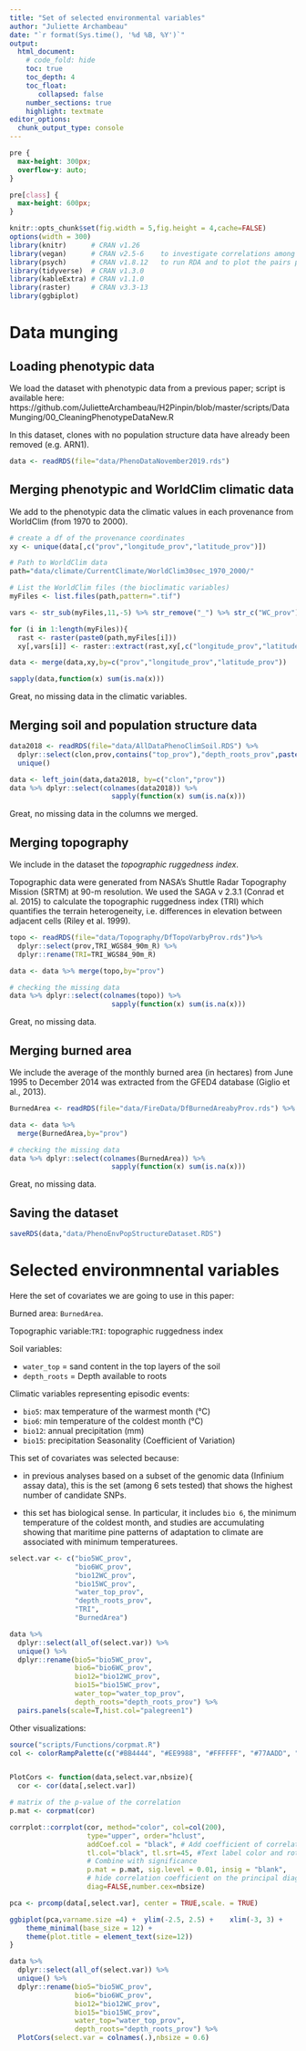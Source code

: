 ```yaml
---
title: "Set of selected environmental variables"
author: "Juliette Archambeau"
date: "`r format(Sys.time(), '%d %B, %Y')`"
output: 
  html_document:
    # code_fold: hide
    toc: true
    toc_depth: 4
    toc_float:
       collapsed: false
    number_sections: true
    highlight: textmate
editor_options: 
  chunk_output_type: console
---
```


<style>
pre {
  overflow-x: auto;
}
pre code {
  word-wrap: normal;
  white-space: pre;
}
</style>

<style type="text/css">
div.main-container {
  max-width: 2000px;
  margin-left: auto;
  margin-right: auto;
}
</style>


```css
pre {
  max-height: 300px;
  overflow-y: auto;
}

pre[class] {
  max-height: 600px;
}
```


```r
knitr::opts_chunk$set(fig.width = 5,fig.height = 4,cache=FALSE)
options(width = 300)
library(knitr)      # CRAN v1.26
library(vegan)      # CRAN v2.5-6    to investigate correlations among predictors
library(psych)      # CRAN v1.8.12   to run RDA and to plot the pairs panels
library(tidyverse)  # CRAN v1.3.0
library(kableExtra) # CRAN v1.1.0
library(raster)     # CRAN v3.3-13 
library(ggbiplot)
```

# Data munging

## Loading phenotypic data

We load the dataset with phenotypic data from a previous paper; script is available here: https://github.com/JulietteArchambeau/H2Pinpin/blob/master/scripts/DataMunging/00_CleaningPhenotypeDataNew.R

In this dataset, clones with no population structure data have already been removed (e.g. ARN1).

<!-- It was updated in November 2019 and before I used the dataset AllDataPhenoClimSoil.RDS with CLONAPIN data of 2018. Some really minor mistakes were corrected between the two versions. -->

```r
data <- readRDS(file="data/PhenoDataNovember2019.rds")
```

## Merging phenotypic and WorldClim climatic data

We add to the phenotypic data the climatic values in each provenance from WorldClim (from 1970 to 2000).

```r
# create a df of the provenance coordinates
xy <- unique(data[,c("prov","longitude_prov","latitude_prov")])

# Path to WorldClim data
path="data/climate/CurrentClimate/WorldClim30sec_1970_2000/"

# List the WorldClim files (the bioclimatic variables)
myFiles <- list.files(path,pattern=".tif")

vars <- str_sub(myFiles,11,-5) %>% str_remove("_") %>% str_c("WC_prov")

for (i in 1:length(myFiles)){
  rast <- raster(paste0(path,myFiles[i]))
  xy[,vars[i]] <- raster::extract(rast,xy[,c("longitude_prov","latitude_prov")])}

data <- merge(data,xy,by=c("prov","longitude_prov","latitude_prov"))

sapply(data,function(x) sum(is.na(x)))
```

Great, no missing data in the climatic variables.


## Merging soil and population structure data

```r
data2018 <- readRDS(file="data/AllDataPhenoClimSoil.RDS") %>% 
  dplyr::select(clon,prov,contains("top_prov"),"depth_roots_prov",paste0(rep("Q",6),1:6),max.Q) %>% 
  unique()

data <- left_join(data,data2018, by=c("clon","prov"))
data %>% dplyr::select(colnames(data2018)) %>% 
                         sapply(function(x) sum(is.na(x)))
```

Great, no missing data in the columns we merged.


## Merging topography

We include in the dataset the *topographic ruggedness index*.

Topographic data were generated from NASA's Shuttle Radar Topography Mission (SRTM) at 90-m resolution. We used the SAGA v 2.3.1 (Conrad et al. 2015) to calculate the topographic ruggedness index (TRI) which quantifies the terrain heterogeneity, i.e. differences in elevation between adjacent cells (Riley et al. 1999).

```r
topo <- readRDS(file="data/Topography/DfTopoVarbyProv.rds")%>% 
  dplyr::select(prov,TRI_WGS84_90m_R) %>% 
  dplyr::rename(TRI=TRI_WGS84_90m_R)

data <- data %>% merge(topo,by="prov")

# checking the missing data
data %>% dplyr::select(colnames(topo)) %>% 
                         sapply(function(x) sum(is.na(x)))
```

Great, no missing data.

## Merging burned area

We include the average of the monthly burned area (in hectares) from June 1995 to December 2014 was extracted from the GFED4 database (Giglio et al., 2013). 

```r
BurnedArea <- readRDS(file="data/FireData/DfBurnedAreabyProv.rds") %>% dplyr::select(BurnedArea,prov)

data <- data %>% 
  merge(BurnedArea,by="prov")

# checking the missing data
data %>% dplyr::select(colnames(BurnedArea)) %>% 
                         sapply(function(x) sum(is.na(x)))
```

Great, no missing data.

## Saving the dataset


```r
saveRDS(data,"data/PhenoEnvPopStructureDataset.RDS")
```


# Selected environmnental variables

Here the set of covariates we are going to use in this paper:

Burned area: `BurnedArea`.

Topographic variable:`TRI`: topographic ruggedness index

Soil variables:

  - `water_top` = sand content in the top layers of the soil
  - `depth_roots` = Depth available to roots

Climatic variables representing episodic events:

  - `bio5`: max temperature of the warmest month (°C)
  - `bio6`: min temperature of the coldest month (°C)
  - `bio12`: annual precipitation (mm)
  - `bio15`: precipitation Seasonality (Coefficient of Variation)


This set of covariates was selected because:

  - in previous analyses based on a subset of the genomic data (Infinium assay data), this is the set (among 6 sets tested) that shows the highest number of candidate SNPs. 
  
  - this set has biological sense. In particular, it includes `bio 6`, the minimum temperature of the coldest month, and studies are accumulating showing that maritime pine patterns of adaptation to climate are associated with minimum temperaturees. 
  
```r
select.var <- c("bio5WC_prov",
                "bio6WC_prov",
                "bio12WC_prov",
                "bio15WC_prov",
                "water_top_prov",
                "depth_roots_prov",
                "TRI",
                "BurnedArea")

data %>% 
  dplyr::select(all_of(select.var)) %>% 
  unique() %>% 
  dplyr::rename(bio5="bio5WC_prov",
                bio6="bio6WC_prov",
                bio12="bio12WC_prov",
                bio15="bio15WC_prov",
                water_top="water_top_prov",
                depth_roots="depth_roots_prov") %>% 
  pairs.panels(scale=T,hist.col="palegreen1")
```

Other visualizations:

```r
source("scripts/Functions/corpmat.R")
col <- colorRampPalette(c("#BB4444", "#EE9988", "#FFFFFF", "#77AADD", "#4477AA"))


PlotCors <- function(data,select.var,nbsize){
  cor <- cor(data[,select.var])

# matrix of the p-value of the correlation
p.mat <- corpmat(cor)

corrplot::corrplot(cor, method="color", col=col(200),  
                   type="upper", order="hclust", 
                   addCoef.col = "black", # Add coefficient of correlation
                   tl.col="black", tl.srt=45, #Text label color and rotation
                   # Combine with significance
                   p.mat = p.mat, sig.level = 0.01, insig = "blank", 
                   # hide correlation coefficient on the principal diagonal
                   diag=FALSE,number.cex=nbsize)

pca <- prcomp(data[,select.var], center = TRUE,scale. = TRUE)

ggbiplot(pca,varname.size =4) +  ylim(-2.5, 2.5) +    xlim(-3, 3) +  
    theme_minimal(base_size = 12) +
    theme(plot.title = element_text(size=12))
}

data %>% 
  dplyr::select(all_of(select.var)) %>% 
  unique() %>% 
  dplyr::rename(bio5="bio5WC_prov",
                bio6="bio6WC_prov",
                bio12="bio12WC_prov",
                bio15="bio15WC_prov",
                water_top="water_top_prov",
                depth_roots="depth_roots_prov") %>% 
  PlotCors(select.var = colnames(.),nbsize = 0.6)
```

